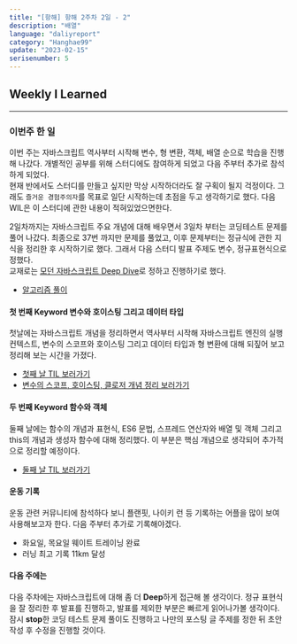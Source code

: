 ```yaml
---
title: "[항해] 항해 2주차 2일 - 2"
description: "배열"
language: "daliyreport"
category: "Hanghae99"
update: "2023-02-15"
serisenumber: 5
---
```

## Weekly I Learned
---
### 이번주 한 일
이번 주는 자바스크립트 역사부터 시작해 변수, 형 변환, 객체, 배열 순으로 학습을 진행해 나갔다. 개별적인 공부를 위해 스터디에도 참여하게 되었고 다음 주부터 추가로 참석하게 되었다.  
현재 반에서도 스터디를 만들고 싶지만 막상 시작하더라도 잘 구획이 될지 걱정이다. 그래도 `즐거운 경험주의자`를 목표로 일단 시작하는데 초점을 두고 생각하기로 했다. 다음 WIL은 이 스터디에 관한 내용이 적혀있었으면한다.

2일차까지는 자바스크립트 주요 개념에 대해 배우면서 3일차 부터는 코딩테스트 문제를 풀어 나갔다. 최종으로 37번 까지만 문제를 풀었고, 이후 문제부터는 정규식에 관한 지식을 정리한 후 시작하기로 했다. 그래서 다음 스터디 발표 주제도 변수, 정규표현식으로 정했다.  
교재로는 [모던 자바스크립트 Deep Dive](http://www.yes24.com/Product/Goods/92742567)로 정하고 진행하기로 했다.

- [알고리즘 풀이](https://github.com/WoogLim/JsAlgorithm)

#### 첫 번째 Keyword 변수와 호이스팅 그리고 데이터 타입
첫날에는 자바스크립트 개념을 정리하면서 역사부터 시작해 자바스크립트 엔진의 실행 컨텍스트, 변수의 스코프와 호이스팅 그리고 데이터 타입과 형 변환에 대해 되짚어 보고 정리해 보는 시간을 가졌다.

- [첫째 날 TIL 보러가기](https://www.wooglim.dev/snippets/Hanghea99-daily-report-02)
- [변수의 스코프, 호이스팅, 클로저 개념 정리 보러가기](https://www.wooglim.dev/snippets/Modern-Javascript-Deep-Dive-01)

#### 두 번째 Keyword 함수와 객체
둘째 날에는 함수의 개념과 표현식, ES6 문법, 스프레드 연산자와 배열 및 객체 그리고 this의 개념과 생성자 함수에 대해 정리했다. 이 부분은 핵심 개념으로 생각되어 추가적으로 정리할 예정이다.

- [둘째 날 TIL 보러가기](https://www.wooglim.dev/snippets/Hanghea99-daily-report-03)

#### 운동 기록
운동 관련 커뮤니티에 참석하다 보니 플랜핏, 나이키 런 등 기록하는 어플을 많이 보여 사용해보고자 한다. 다음 주부터 추가로 기록해야겠다. 
- 화요일, 목요일 웨이트 트레이닝 완료
- 러닝 최고 기록 11km 달성

#### 다음 주에는
다음 주차에는 자바스크립트에 대해 좀 더 <b>Deep</b>하게 접근해 볼 생각이다. 정규 표현식을 잘 정리한 후 발표를 진행하고, 발표를 제외한 부분은 빠르게 읽어나가볼 생각이다.  
잠시 <b>stop</b>한 코딩 테스트 문제 풀이도 진행하고 나만의 포스팅 글 주제를 정한 뒤 초안 작성 후 수정을 진행할 것이다.